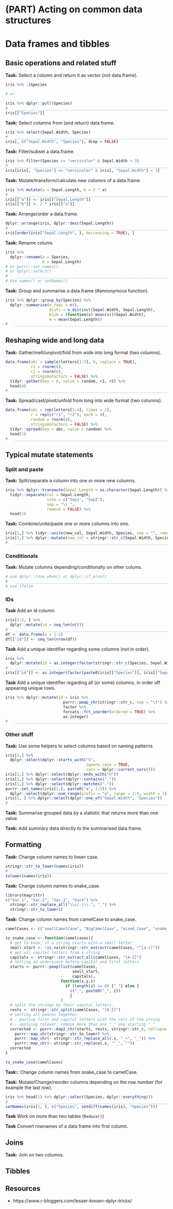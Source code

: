 # (PART) Acting on common data structures {-} 

# Data frames and tibbles

## Basic operations and related stuff

**Task:** Select a column and return it as vector (not data.frame).

```r
iris %>% .$Species

# or

iris %>% dplyr::pull(Species)
#   ____________________________________________________________________________
iris[["Species"]]
```

**Task:** Select columns from (and return) data.frame.

```r
iris %>% select(Sepal.Width, Species)
#   ____________________________________________________________________________
iris[, c("Sepal.Width", "Species"), drop = FALSE]
```

**Task:** Filter/subset a data.frame.

```r
iris %>% filter(Species == "versicolor" & Sepal.Width < 3)
#   ____________________________________________________________________________
iris[iris[, "Species"] == "versicolor" & iris[, "Sepal.Width"] < 3]
```

**Task:** Mutate/transform/calculate new columns of a data.frame.

```r
iris %>% mutate(a = Sepal.Length, b = 2 * a)
#   ____________________________________________________________________________
iris[["a"]] <- iris[["Sepal.Length"]]
iris[["b"]] <- 2 * iris[["a"]]
```

**Task:** Arrange/order a data.frame.

```r
dplyr::arrange(iris, dplyr::desc(Sepal.Length))
#   ____________________________________________________________________________
iris[order(iris["Sepal.Length", ], decreasing = TRUE), ]
```

**Task:** Rename colums

```r
iris %>%
  dplyr::rename(a = Species,
                b = Sepal.Length)
# or purrr::set_names()
# or dplyr::select()
#   ____________________________________________________________________________
# Use names() or setNames()
```

**Task:** Group and summarise a data.frame (#annonymous function).

```r
iris %>% dplyr::group_by(Species) %>% 
  dplyr::summarise(n_rows = n(),
                   dists = n_distinct(Sepal.Width, Sepal.Length),
                   blub = (function(x) mean(x))(Sepal.Width),
                   m = mean(Sepal.Length))
#   ____________________________________________________________________________
```

## Reshaping wide and long data

**Task:** Gather/melt/unpivot/fold from wide into long format (two columns).

```r
data.frame(abc = sample(letters[1:3], 6, replace = TRUE), 
           r1 = rnorm(6),
           r2 = rnorm(6),
           stringsAsFactors = FALSE) %>% 
  tidyr::gather(key = r, value = random, r1, r2) %>% 
  head(4)
#   ____________________________________________________________________________
```

**Task:** Spread/cast/pivot/unfold from long into wide format (two columns).

```r
data.frame(abc = rep(letters[1:4], times = 2),
           r = rep(c("r1", "r2"), each = 4),
           random = rnorm(8),
           stringsAsFactors = FALSE) %>% 
  tidyr::spread(key = abc, value = random) %>% 
  head(1)
#   ____________________________________________________________________________
```

## Typical mutate statements

### Split and paste

**Task:** Split/separate a column into one or more new columns.

```r
iris %>% dplyr::transmute(Sepal.Length = as.character(Sepal.Length)) %>%
  tidyr::separate(col = Sepal.Length, 
                  into = c("Sep1", "Sep2"),
                  sep = "\\.",
                  remove = FALSE) %>% 
  head(1)
```

**Task:** Combine/unite/paste one or more columns into one.
```r
iris[1,] %>% tidyr::unite(new_col, Sepal.Width, Species, sep = "", remove = FALSE)
iris[1,] %>% dplyr::mutate(new_col = stringr::str_c(Sepal.Width, Species))
#   ____________________________________________________________________________
```

### Conditionals

**Task:** Mutate columns depending/conditionally on other colums.

```r
# use dplyr::case_when() or dplyr::if_else()
#   ____________________________________________________________________________
# use ifelse
```

### IDs

**Task** Add an id column.

```r
iris[1:2, ] %>% 
  dplyr::mutate(id = seq_len(n()))
#   ____________________________________________________________________________
df <- data.frame(a = 1:2)
df[["id"]] <- seq_len(nrow(df))
```

**Task** Add a unique identifier regarding some columns (not in order).

```r
iris %>% 
  dplyr::mutate(id = as.integer(factor(stringr::str_c(Species, Sepal.Width))))
#   ____________________________________________________________________________
iris[["id"]] <- as.integer(factor(paste0(iris[["Species"]], iris[["Sepal.Width"]])))
```

**Task** Add a unique identifier regarding all (or some) columns, in order off appearing unique rows.

```r
iris %>% dplyr::mutate(id = iris %>% 
                         purrr::pmap_chr(stringr::str_c, sep = "\t") %>% 
                         factor %>% 
                         forcats::fct_inorder(ordered = TRUE) %>% 
                         as.integer)
#   ____________________________________________________________________________
```

### Other stuff

**Task:** Use some helpers to select columns based on naming patterns

```r
iris[1,] %>%
  dplyr::select(dplyr::starts_with("S",
                                   ignore.case = TRUE,
                                   vars = dplyr::current_vars()))
iris[1,] %>% dplyr::select(dplyr::ends_with("h"))
iris[1,] %>% dplyr::select(dplyr::contains("."))
iris[1,] %>% dplyr::select(dplyr::matches("."))
purrr::set_names(iris[1,], paste0("a", 1:5)) %>%
  dplyr::select(dplyr::num_range(prefix = "a", range = 2:4, width = 1))
iris[1, ] %>% dplyr::select(dplyr::one_of("Sepal.Width", "Species"))
#   ____________________________________________________________________________
```

**Task:** Summarise grouped data by a statistic that returns more than one value.

**Task:** Add summary data directly to the summarised data frame.


## Formatting
**Task:** Change column names to lower case.

```r
stringr::str_to_lower(names(iris))
#   ____________________________________________________________________________
tolower(names(iris))
```

**Task:** Change column names to snake_case.

```r
library(magrittr)
c("Var 1", "Var-2", "Var.3", "Var4") %>%
  stringr::str_replace_all("\\s|-|\\.", "_") %>% 
  stringr::str_to_lower()
```

**Task:** Change column names from camelCase to snake_case.

```r
camelCases <- c("smallCamelCase", "BigCamelCase", "mixed_Case", "snake_case")

to_snake_case <- function(camelcases){
  # get to know, if a string starts with a small letter
  small_start <- !is.na(stringr::str_extract(camelCases, "^[a-z]"))
  # get all capital letters from a string
  capitals <- stringr::str_extract_all(camelCases, "[A-Z]")
  # Setting an underscore before capital and first letters
  starts <- purrr::pmap(list(camelCases,
                             small_start,
                             capitals),
                        function(x,y,z)
                          if (length(z) == 0) {"_"} else {
                            c("_", paste0("_", z))
                            }
                        )
  # split the strings by their capital letters.
  rests <- stringr::str_split(camelCases, "[A-Z]")
  # setting all peaces together:
  # - pasting first and capital letters with the rest of the string
  # - applying tolower, remove more than one "_" and starting "_"
  corrected <- purrr::map2_chr(starts, rests, stringr::str_c, collapse = "") %>% 
    purrr::map_chr(stringr::str_to_lower) %>% 
    purrr::map_chr(~ stringr::str_replace_all(.x, "_+", "_")) %>% 
    purrr::map_chr(~ stringr::str_replace(.x, "^_", ""))
  corrected
}

to_snake_case(camelCases)
```

**Task::** Change column names from snake_case to camelCase.

**Task:** Mutate/Change/reorder columns depending on the row number (for example the last row).

```r
iris %>% head(1) %>% dplyr::select(Species, dplyr::everything())
#   ____________________________________________________________________________
setNames(iris[1, ], c("Species", setdiff(names(iris), "Species")))
```


**Task** Work on more than two tables (`Reduce()`)

**Task** Convert rownames of a data frame into first column.


## Joins

**Task:** Join on two columns.

## Tibbles

## Resources

* https://www.r-bloggers.com/lesser-known-dplyr-tricks/
